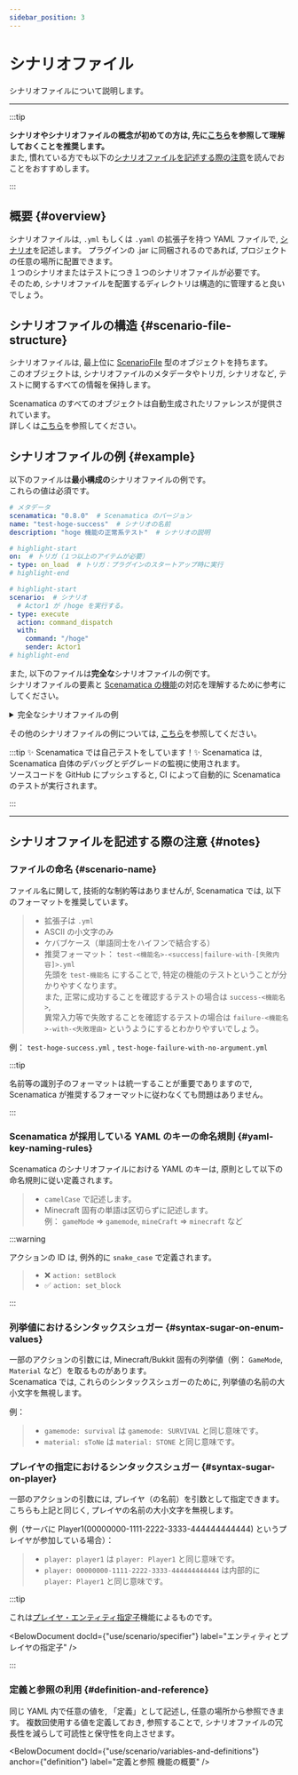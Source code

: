 ```yaml
---
sidebar_position: 3
---
```




# シナリオファイル

シナリオファイルについて説明します。

---

:::tip

**シナリオやシナリオファイルの概念が初めての方は, 先に[こちら](/docs/use/scenario/)を参照して理解しておくことを推奨します。**  
また, 慣れている方でも以下の[シナリオファイルを記述する際の注意](#notes)を読んでおことをおすすめします。

:::

## 概要 {#overview}

シナリオファイルは,  `.yml` もしくは `.yaml` の拡張子を持つ YAML ファイルで, [シナリオ](/docs/use/scenario)を記述します。
プラグインの .jar に同梱されるのであれば, プロジェクトの任意の場所に配置できます。  
１つのシナリオまたはテストにつき１つのシナリオファイルが必要です。  
そのため, シナリオファイルを配置するディレクトリは構造的に管理すると良いでしょう。

## シナリオファイルの構造 {#scenario-file-structure}

シナリオファイルは, 最上位に [ScenarioFile](/references/types/ScenarioFileStructure#type) 型のオブジェクトを持ちます。  
このオブジェクトは, シナリオファイルのメタデータやトリガ, シナリオなど, テストに関するすべての情報を保持します。

Scenamatica のすべてのオブジェクトは自動生成されたリファレンスが提供されています。  
詳しくは[こちら](/references/types/ScenarioFileStructure#type)を参照してください。


## シナリオファイルの例 {#example}

以下のファイルは**最小構成の**シナリオファイルの例です。  
これらの値は必須です。
```yaml showLineNumbers
# メタデータ
scenamatica: "0.8.0"  # Scenamatica のバージョン
name: "test-hoge-success"  # シナリオの名前
description: "hoge 機能の正常系テスト"  # シナリオの説明

# highlight-start
on:  # トリガ（１つ以上のアイテムが必要）
- type: on_load  # トリガ：プラグインのスタートアップ時に実行
# highlight-end

# highlight-start
scenario:  # シナリオ
  # Actor1 が /hoge を実行する。
- type: execute
  action: command_dispatch
  with:
    command: "/hoge"
    sender: Actor1
# highlight-end
```

また, 以下のファイルは**完全な**シナリオファイルの例です。  
シナリオファイルの要素と [Scenamatica の機能](/docs/use/scenario/elements)の対応を理解するために参考にしてください。
<details>
  <summary>完全なシナリオファイルの例</summary>
    ```yaml showLineNumbers
    # メタデータ
    scenamatica: "0.8.0"
    name: "test-hoge-success"
    description: "hoge 機能の正常系テスト"
    
    # highlight-start
    runif:  # 実行条件：hoge-milestone を達成している場合に実行する
      action: milestone
      with:
        name: hoge-milestone
    # highlight-end
    
    # highlight-start
    context:  # コンテキスト
      actors:  # コンテキスト：アクタ
      - name: Actor1
        permissions:
        - "hogeplugin.commands.hoge"
      stage:  # コンテキスト：ステージ
        env: NETHER
        seed: 114514
    # highlight-end
    
    # highlight-start
    on:  # トリガ
    - type: on_load  # トリガ：プラグインのスタートアップ時に実行
    - type: manual_dispatch  # トリガ：Scenamatica のコマンドで実行
      # このトリガが発火した時, メイン・シナリオの実行前に実行されるシナリオを指定する
      before:
      - type: execute
        action: milestone
        with:
          name: hoge-milestone
      #          〃        , メイン・シナリオの実行後に実行されるシナリオを指定する
      after:
      - type: execute
        action: milestone
        with:
          name: fuga-milestone
      
    #highlight-end
    
    # highlight-start
    scenario:  # シナリオ
      # Actor1 が /hoge を実行する。
    - type: execute
      action: command_dispatch
      with:
        command: "/hoge"
        sender: Actor1
      timeout: 20 # タイムアウト：20 tick
      # fuga というメッセージが（Actor1 に）表示される。
    - type: expect
      action: message
      with:
        content: "fuga"
        recipient: "${scenario.scenario.0.sender}"  # 変数：前のアクションの実行者を指定
      # Actor1 が死亡する。
    - type: expect
      action: player_death
      with:
        target: "${scenario.scenario.0.sender}"  # 変数：前のアクションの実行者を指定
    #highlight-end
    ```
</details>

その他のシナリオファイルの例については, [こちら](https://github.com/TeamKun/Scenamatica/tree/main/Scenamatica/ScenamaticaActions/Base_v1_13_2/src/main/resources/scenarios/actions)を参照してください。

:::tip ✨ Scenamatica では自己テストをしています！✨
Scenamatica は, Scenamatica 自体のデバッグとデグレードの監視に使用されます。   
ソースコードを GitHub にプッシュすると,  CI によって自動的に Scenamatica のテストが実行されます。

:::

---

## シナリオファイルを記述する際の注意 {#notes}

### ファイルの命名 {#scenario-name}

ファイル名に関して, 技術的な制約等はありませんが,  Scenamatica では, 以下のフォーマットを推奨しています。

> + 拡張子は `.yml`
> + ASCII の小文字のみ
> + ケバブケース（単語同士をハイフンで結合する）
> + 推奨フォーマット： `test-<機能名>-<success|failure-with-[失敗内容]>.yml`  
>   先頭を `test-機能名` にすることで, 特定の機能のテストということが分かりやすくなります。  
>   また, 正常に成功することを確認するテストの場合は `success-<機能名>`,   
>   異常入力等で失敗することを確認するテストの場合は `failure-<機能名>-with-<失敗理由>` というようにするとわかりやすいでしょう。

例： `test-hoge-success.yml` ,  `test-hoge-failure-with-no-argument.yml`

:::tip

名前等の識別子のフォーマットは統一することが重要でありますので,  Scenamatica が推奨するフォーマットに従わなくても問題はありません。

:::

### Scenamatica が採用している YAML のキーの命名規則 {#yaml-key-naming-rules}

Scenamatica のシナリオファイルにおける YAML のキーは, 原則として以下の命名規則に従い定義されます。

> + `camelCase` で記述します。
> + Minecraft 固有の単語は区切らずに記述します。  
例： `gameMode` => `gamemode`, `mineCraft` => `minecraft` など

:::warning

アクションの ID は, 例外的に `snake_case` で定義されます。

> - ❌ `action: setBlock`
> - ✅ `action: set_block`

:::


### 列挙値におけるシンタックスシュガー {#syntax-sugar-on-enum-values}

一部のアクションの引数には,  Minecraft/Bukkit 固有の列挙値（例： `GameMode`, `Material` など）を取るものがあります。  
Scenamatica では, これらのシンタックスシュガーのために, 列挙値の名前の大小文字を無視します。

例：
> + `gamemode: survival` は `gamemode: SURVIVAL` と同じ意味です。
> + `material: sToNe` は `material: STONE` と同じ意味です。

### プレイヤの指定におけるシンタックスシュガー {#syntax-sugar-on-player}

一部のアクションの引数には, プレイヤ（の名前）を引数として指定できます。  
こちらも上記と同じく, プレイヤの名前の大小文字を無視します。

例（サーバに Player1(00000000-1111-2222-3333-444444444444) というプレイヤが参加している場合）：
> + `player: player1` は `player: Player1` と同じ意味です。
> + `player: 00000000-1111-2222-3333-444444444444` は内部的に `player: Player1` と同じ意味です。

:::tip

これは[プレイヤ・エンティティ指定子](/docs/use/scenario/specifier)機能によるものです。

<BelowDocument docId={"use/scenario/specifier"}
                label="エンティティとプレイヤの指定子"
/>

:::

### 定義と参照の利用 {#definition-and-reference}

同じ YAML 内で任意の値を, 「定義」として記述し, 任意の場所から参照できます。
複数回使用する値を定義しておき, 参照することで, シナリオファイルの冗長性を減らして可読性と保守性を向上させます。

<BelowDocument docId={"use/scenario/variables-and-definitions"}
               anchor={"definition"}
               label="定義と参照 機能の概要"
/> 

